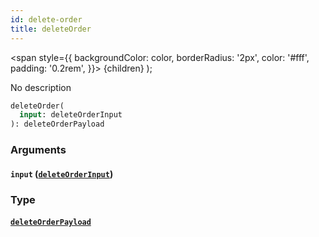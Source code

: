 ```yaml
---
id: delete-order
title: deleteOrder
---
```


<span
style={{
      backgroundColor: color,
      borderRadius: '2px',
      color: '#fff',
      padding: '0.2rem',
    }}>
{children}
</span>
);

No description

```graphql
deleteOrder(
  input: deleteOrderInput
): deleteOrderPayload

```

### Arguments

#### `input` ([`deleteOrderInput`](/v1/inputs/delete-order-input))

### Type

#### [`deleteOrderPayload`](/v1/objects/delete-order-payload)
